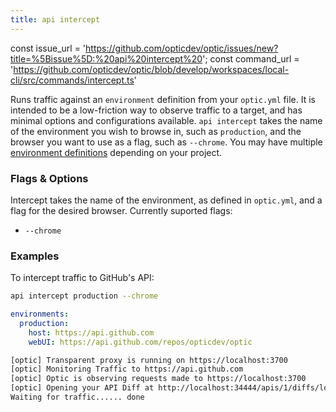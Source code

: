 ```yaml
---
title: api intercept
---
```


const issue_url = 'https://github.com/opticdev/optic/issues/new?title=%5Bissue%5D:%20api%20intercept%20';
const command_url = 'https://github.com/opticdev/optic/blob/develop/workspaces/local-cli/src/commands/intercept.ts'

Runs traffic against an `environment` definition from your `optic.yml` file. It is intended to be a low-friction way to observe traffic to a target, and has minimal options and configurations available. `api intercept` takes the name of the environment you wish to browse in, such as `production`, and the browser you want to use as a flag, such as `--chrome`. You may have multiple [environment definitions](/reference/optic-yaml/enviroments) depending on your project. 

### Flags & Options

Intercept takes the name of the environment, as defined in `optic.yml`, and a flag for the desired browser. Currently suported flags:

- `--chrome`

### Examples

To intercept traffic to GitHub's API:

```sh
api intercept production --chrome
```

```yml title='optic.yml'
environments:
  production:
    host: https://api.github.com
    webUI: https://api.github.com/repos/opticdev/optic
```

```sh title='Output'
[optic] Transparent proxy is running on https://localhost:3700
[optic] Monitoring Traffic to https://api.github.com
[optic] Optic is observing requests made to https://localhost:3700
[optic] Opening your API Diff at http://localhost:34444/apis/1/diffs/local/0a01c76-a3028cd4f056af82efb45f5f8311a376f459d09fda7aa9a5ecb75db688ec4661
Waiting for traffic...... done
```

<IssuesAndContributing issue_url={issue_url} command_url={command_url} />
